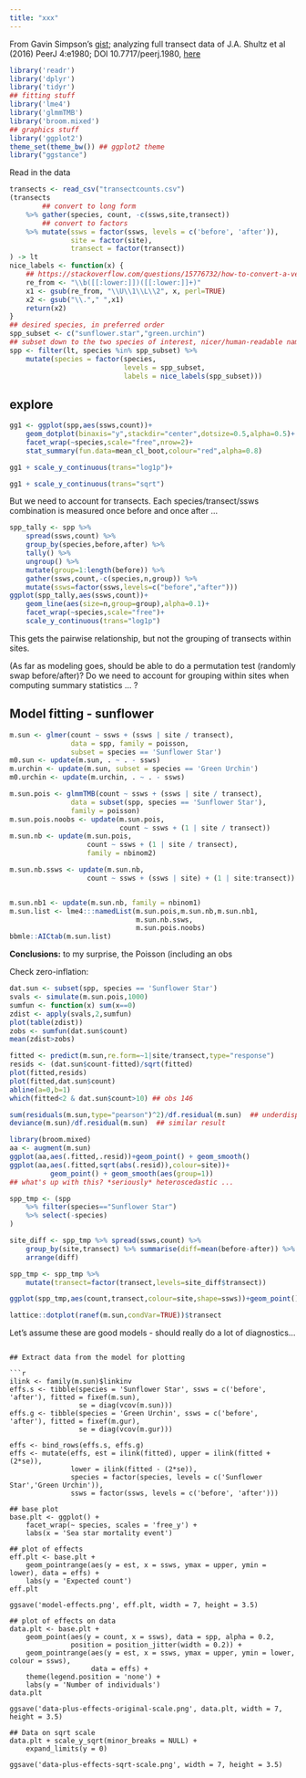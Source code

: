 ```yaml
---
title: "xxx"
---
```


From Gavin Simpson's [gist](https://gist.github.com/gavinsimpson/bf11b821be44fc24e30ff8546ad8ca9d);
analyzing full transect data of J.A. Shultz et al (2016) PeerJ 4:e1980; DOI 10.7717/peerj.1980, [here](https://doi.org/10.7717/peerj.1980)


```r
library('readr')
library('dplyr')
library('tidyr')
## fitting stuff
library('lme4')
library('glmmTMB')
library('broom.mixed') 
## graphics stuff
library('ggplot2')
theme_set(theme_bw()) ## ggplot2 theme
library("ggstance")
```

Read in the data
```r
transects <- read_csv("transectcounts.csv")
(transects
        ## convert to long form
    %>% gather(species, count, -c(ssws,site,transect))
        ## convert to factors
    %>% mutate(ssws = factor(ssws, levels = c('before', 'after')),
               site = factor(site),
               transect = factor(transect))
) -> lt
nice_labels <- function(x) {
    ## https://stackoverflow.com/questions/15776732/how-to-convert-a-vector-of-strings-to-title-case
    re_from <- "\\b([[:lower:]])([[:lower:]]+)"
    x1 <- gsub(re_from, "\\U\\1\\L\\2", x, perl=TRUE)
    x2 <- gsub("\\."," ",x1)
    return(x2)
}
## desired species, in preferred order
spp_subset <- c("sunflower.star","green.urchin")
## subset down to the two species of interest, nicer/human-readable names
spp <- filter(lt, species %in% spp_subset) %>%
    mutate(species = factor(species,
                            levels = spp_subset,
                            labels = nice_labels(spp_subset)))
```

## explore

```r
gg1 <- ggplot(spp,aes(ssws,count))+
    geom_dotplot(binaxis="y",stackdir="center",dotsize=0.5,alpha=0.5)+
    facet_wrap(~species,scale="free",nrow=2)+
    stat_summary(fun.data=mean_cl_boot,colour="red",alpha=0.8)
```

```r
gg1 + scale_y_continuous(trans="log1p")+
```

```r
gg1 + scale_y_continuous(trans="sqrt")
```

But we need to account for transects. Each species/transect/ssws combination is measured once before and once after ...

```r
spp_tally <- spp %>% 
    spread(ssws,count) %>%
    group_by(species,before,after) %>%
    tally() %>%
    ungroup() %>%
    mutate(group=1:length(before)) %>%
    gather(ssws,count,-c(species,n,group)) %>%
    mutate(ssws=factor(ssws,levels=c("before","after")))
ggplot(spp_tally,aes(ssws,count))+
    geom_line(aes(size=n,group=group),alpha=0.1)+
    facet_wrap(~species,scale="free")+
    scale_y_continuous(trans="log1p")
```

This gets the pairwise relationship, but not the grouping of
transects within sites.

(As far as modeling goes, should be able to do a permutation test
(randomly swap before/after)? Do we need to account for grouping within
sites when computing summary statistics ... ?

## Model fitting - sunflower

```r
m.sun <- glmer(count ~ ssws + (ssws | site / transect),
               data = spp, family = poisson,
               subset = species == 'Sunflower Star')
m0.sun <- update(m.sun, . ~ . - ssws)
m.urchin <- update(m.sun, subset = species == 'Green Urchin')
m0.urchin <- update(m.urchin, . ~ . - ssws)
```

```r
m.sun.pois <- glmmTMB(count ~ ssws + (ssws | site / transect),
               data = subset(spp, species == 'Sunflower Star'),
               family = poisson)
m.sun.pois.noobs <- update(m.sun.pois,
                           count ~ ssws + (1 | site / transect))
m.sun.nb <- update(m.sun.pois,
                   count ~ ssws + (1 | site / transect),
                   family = nbinom2)

m.sun.nb.ssws <- update(m.sun.nb,
                   count ~ ssws + (ssws | site) + (1 | site:transect))


m.sun.nb1 <- update(m.sun.nb, family = nbinom1)
m.sun.list <- lme4:::namedList(m.sun.pois,m.sun.nb,m.sun.nb1,
                               m.sun.nb.ssws,
                               m.sun.pois.noobs)
bbmle::AICtab(m.sun.list)
```

**Conclusions:** to my surprise, the Poisson (including an obs

Check zero-inflation:
```r
dat.sun <- subset(spp, species == 'Sunflower Star')
svals <- simulate(m.sun.pois,1000)
sumfun <- function(x) sum(x==0)
zdist <- apply(svals,2,sumfun)
plot(table(zdist))
zobs <- sumfun(dat.sun$count)
mean(zdist>zobs)
```

```r
fitted <- predict(m.sun,re.form=~1|site/transect,type="response")
resids <- (dat.sun$count-fitted)/sqrt(fitted)
plot(fitted,resids)
plot(fitted,dat.sun$count)
abline(a=0,b=1)
which(fitted<2 & dat.sun$count>10) ## obs 146
```

```r
sum(residuals(m.sun,type="pearson")^2)/df.residual(m.sun)  ## underdispersed (?)
deviance(m.sun)/df.residual(m.sun)  ## similar result

library(broom.mixed)
aa <- augment(m.sun)
ggplot(aa,aes(.fitted,.resid))+geom_point() + geom_smooth()
ggplot(aa,aes(.fitted,sqrt(abs(.resid)),colour=site))+
          geom_point() + geom_smooth(aes(group=1))
## what's up with this? *seriously* heteroscedastic ...

spp_tmp <- (spp
    %>% filter(species=="Sunflower Star")
    %>% select(-species)
)

site_diff <- spp_tmp %>% spread(ssws,count) %>%
    group_by(site,transect) %>% summarise(diff=mean(before-after)) %>%
    arrange(diff)

spp_tmp <- spp_tmp %>%
    mutate(transect=factor(transect,levels=site_diff$transect))

ggplot(spp_tmp,aes(count,transect,colour=site,shape=ssws))+geom_point()

lattice::dotplot(ranef(m.sun,condVar=TRUE))$transect
```

Let's assume these are good models -
  should really do a lot of diagnostics...
```

## Extract data from the model for plotting

```r
ilink <- family(m.sun)$linkinv
effs.s <- tibble(species = 'Sunflower Star', ssws = c('before', 'after'), fitted = fixef(m.sun),
                 se = diag(vcov(m.sun)))
effs.g <- tibble(species = 'Green Urchin', ssws = c('before', 'after'), fitted = fixef(m.gur),
                 se = diag(vcov(m.gur)))

effs <- bind_rows(effs.s, effs.g)
effs <- mutate(effs, est = ilink(fitted), upper = ilink(fitted + (2*se)),
               lower = ilink(fitted - (2*se)),
               species = factor(species, levels = c('Sunflower Star','Green Urchin')),
               ssws = factor(ssws, levels = c('before', 'after')))

## base plot
base.plt <- ggplot() +
    facet_wrap(~ species, scales = 'free_y') +
    labs(x = 'Sea star mortality event')

## plot of effects
eff.plt <- base.plt +
    geom_pointrange(aes(y = est, x = ssws, ymax = upper, ymin = lower), data = effs) +
    labs(y = 'Expected count')
eff.plt

ggsave('model-effects.png', eff.plt, width = 7, height = 3.5)

## plot of effects on data
data.plt <- base.plt +
    geom_point(aes(y = count, x = ssws), data = spp, alpha = 0.2,
               position = position_jitter(width = 0.2)) +
    geom_pointrange(aes(y = est, x = ssws, ymax = upper, ymin = lower, colour = ssws),
                    data = effs) +
    theme(legend.position = 'none') +
    labs(y = 'Number of individuals')
data.plt

ggsave('data-plus-effects-original-scale.png', data.plt, width = 7, height = 3.5)

## Data on sqrt scale
data.plt + scale_y_sqrt(minor_breaks = NULL) +
    expand_limits(y = 0)

ggsave('data-plus-effects-sqrt-scale.png', width = 7, height = 3.5)
```

